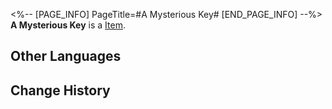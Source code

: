 <%-- [PAGE_INFO]
PageTitle=#A Mysterious Key#
[END_PAGE_INFO] --%>
{{Item Infobox
|title       = A Mysterious Key
|id          = 140240
|image       = Item A Mysterious Key.png
|type        = 
|invCategory = Missions
|rarity      = 3
|effect      = 
|description = A slightly rusty key with no clear indication of which lock it corresponds to. Try it on all the locks you can until you find the right one!
}}
'''A Mysterious Key''' is a [[Item]].

==Other Languages==
{{Other Languages
|en   = A Mysterious Key
|zhs  = 神秘钥匙
|zht  = 神秘鑰匙
|ja   = 神秘的なカギ
|ko   = 신비한 열쇠
|es   = Llave misteriosa
|fr   = Clé mystérieuse
|ru   = Загадочный ключ
|th   = กุญแจลึกลับ
|vi   = Chìa Khóa Thần Bí
|de   = Geheimnisvoller Schlüssel
|id   = Kunci Misterius
|pt   = Uma Chave Misteriosa
}}

==Change History==
{{Change History|2.0}}